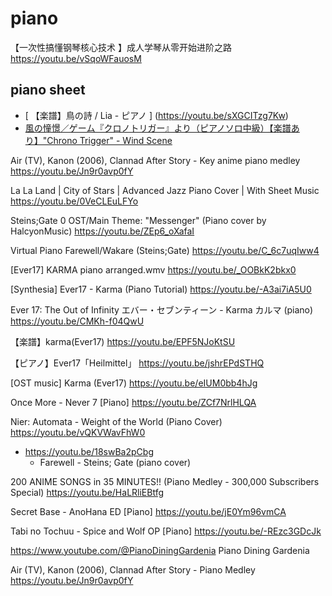# piano

【一次性搞懂钢琴核心技术 】成人学琴从零开始进阶之路
https://youtu.be/vSqoWFauosM

## piano sheet

- [ 【楽譜】鳥の詩 / Lia - ピアノ ] (https://youtu.be/sXGCITzg7Kw)
- [ 風の憧憬／ゲーム『クロノトリガー』より（ピアノソロ中級）【楽譜あり】"Chrono Trigger" - Wind Scene ](https://youtu.be/IXw5MYIIWYQ)

Air (TV), Kanon (2006), Clannad After Story - Key anime piano medley
https://youtu.be/Jn9r0avp0fY

La La Land | City of Stars | Advanced Jazz Piano Cover | With Sheet Music
https://youtu.be/0VeCLEuLFYo

Steins;Gate 0 OST/Main Theme: "Messenger" (Piano cover by HalcyonMusic)
https://youtu.be/ZEp6_oXafaI

Virtual Piano Farewell/Wakare (Steins;Gate)
https://youtu.be/C_6c7uqIww4

[Ever17] KARMA piano arranged.wmv
https://youtu.be/_OOBkK2bkx0

[Synthesia] Ever17 - Karma (Piano Tutorial)
https://youtu.be/-A3ai7iA5U0

Ever 17: The Out of Infinity エバー・セブンティーン - Karma カルマ (piano)
https://youtu.be/CMKh-f04QwU

【楽譜】karma(Ever17)
https://youtu.be/EPF5NJoKtSU

【ピアノ】Ever17「Heilmittel」
https://youtu.be/jshrEPdSTHQ

[OST music] Karma (Ever17)
https://youtu.be/eIUM0bb4hJg

Once More - Never 7 [Piano]
https://youtu.be/ZCf7NrlHLQA

Nier: Automata - Weight of the World (Piano Cover)
https://youtu.be/vQKVWavFhW0

- https://youtu.be/18swBa2pCbg
  - Farewell - Steins; Gate (piano cover)

200 ANIME SONGS in 35 MINUTES!! (Piano Medley - 300,000 Subscribers Special)
https://youtu.be/HaLRliEBtfg

Secret Base - AnoHana ED [Piano]
https://youtu.be/jE0Ym96vmCA

Tabi no Tochuu - Spice and Wolf OP [Piano]
https://youtu.be/-REzc3GDcJk

https://www.youtube.com/@PianoDiningGardenia
Piano Dining Gardenia

Air (TV), Kanon (2006), Clannad After Story - Piano Medley
https://youtu.be/Jn9r0avp0fY
